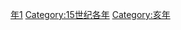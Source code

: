 {{Catnav|頁面分類|历史|歷史時代|年|15世纪各年}}
{{Commons category|1491}}

[[Category:1490年代|年1]]
[[Category:15世纪各年|Category:15世纪各年]]
[[Category:亥年|Category:亥年]]